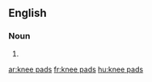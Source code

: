 ==English==

===Noun===
{{head|en|noun plural form|head=[[knee]] [[pads]]}}

# {{plural of|knee pad|lang=en}}

[[ar:knee pads]]
[[fr:knee pads]]
[[hu:knee pads]]